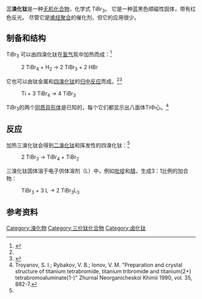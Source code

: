 {{chembox
| Name =
| ImageFile =Kristallstruktur Bismut(III)-iodid.png
| IUPACName = Titanium(III) bromide
| OtherNames = 溴化钛(III)
|Reference=<ref>{{Cite web |url=https://pubchem.ncbi.nlm.nih.gov/summary/summary.cgi?cid=136975 |title=存档副本 |access-date=2020-12-08 |archive-date=2013-11-12 |archive-url=https://web.archive.org/web/20131112040053/http://pubchem.ncbi.nlm.nih.gov/summary/summary.cgi?cid=136975 }}</ref><ref>{{Cite web |url=http://www.webelements.com/compounds/titanium/titanium_tribromide.html |title=存档副本 |access-date=2020-12-08 |archive-date=2021-05-19 |archive-url=https://web.archive.org/web/20210519024444/https://www.webelements.com/compounds/titanium/titanium_tribromide.html }}</ref>
| Section1 = {{Chembox Identifiers
| ChemSpiderID_Ref = {{chemspidercite|correct|chemspider}}
| ChemSpiderID = 120705
| PubChem = 136975
| InChI = InChI=1S/3BrH.Ti/h3*1H;/q;;;+3/p-3
| InChIKey = MTAYDNKNMILFOK-UHFFFAOYSA-K
| SMILES = [Ti](Br)(Br)Br
| CASNo = 13135-31-4
| CASNo_Ref = {{cascite|correct|CAS}}
}}
| Section2 = {{Chembox Properties
| Formula = TiBr<sub>3</sub>
| MolarMass = 287.579
| Appearance = 蓝黑色固体
| Density =
| MeltingPtC =
| BoilingPt =
}}
| Section7 = {{Chembox Hazards
| EUClass = 未列出
| NFPA-H = 0
| NFPA-R = 0
| NFPA-F = 0
}}
|Section8={{Chembox Related
| OtherAnions = [[三氯化钛|三氯化钛]] <br/> [[三氟化钛|三氟化钛]]
| OtherCpds = [[四溴化钛|四溴化钛]]
  }}
}}
'''三溴化钛'''是一种[[无机化合物|无机化合物]]，化学式 TiBr<sub>3</sub>。  它是一种蓝黑色顺磁性固体，带有红色反光。  尽管它是[[齐格勒-纳塔催化剂|烯烃聚合]]的催化剂，但它的应用很少。

==制备和结构==
TiBr<sub>3</sub> 可以由四溴化钛在[[氢气|氢气]]氛中加热而成：<ref name= Sherfey>{{cite book |doi=10.1002/9780470132371.ch17|chapter=Titanium(III) Chloride and Titanium(III) Bromide|series=Inorganic Syntheses|year=2007|last1=Sherfey|first1=J. M.|title=Inorganic Syntheses|pages=57–61|volume=6|isbn=9780470132371}}</ref>
:2 TiBr<sub>4</sub>  +  H<sub>2</sub>   →   2 TiBr<sub>3</sub>  +  2 HBr
它也可以由钛金属和[[四溴化钛|四溴化钛]]的[[归中反应|归中反应]]而成。<ref name=Troy/><ref>{{cite book |doi=10.1002/9780470132579.ch69|title=Synthesis and Crystal Growth of A3 M2 X9 (A = Cs, Rb; M = Ti, V, Cr; X = Cl, Br)|series=Inorganic Syntheses|year=1989|last1=Stebler|volume=26|first1=Anton|last2=Leuenberger|first2=Bruno|last3=Gödel|first3=Hans U.|pages=377–385|isbn=9780470132579}}</ref>
:Ti  +  3 TiBr<sub>4</sub>   →   4 TiBr<sub>3</sub>

TiBr<sub>3</sub>的两个[[同质异形体|同质异形体]]是已知的，每个它们都显示出八面体Ti中心。<ref name=Troy>Troyanov, S. I.; Rybakov, V. B.; Ionov, V. M. "Preparation and crystal structure of titanium tetrabromide, titanium tribromide and titanium(2+) tetrabromoaluminate(1-)" Zhurnal Neorganicheskoi Khimii 1990, vol. 35, 882-7.</ref>

==反应==
加热三溴化钛会得到[[二溴化钛|二溴化钛]]和挥发性的四溴化钛：<ref name= Sherfey/>
:2 TiBr<sub>3</sub>   →    TiBr<sub>4</sub>  +  TiBr<sub>2</sub>

三溴化钛固体溶于电子供体溶剂（L）中，例如[[吡啶|吡啶]]和[[腈|腈]]，生成3：1比例的加合物：
:TiBr<sub>3</sub>  +  3 L   →   2 TiBr<sub>3</sub>L<sub>3</sub>

== 参考资料 ==
{{reflist}}

{{钛化合物}}

{{溴化物}}

[[Category:溴化物|Category:溴化物]]
[[Category:三价钛化合物|Category:三价钛化合物]]
[[Category:卤化钛|Category:卤化钛]]